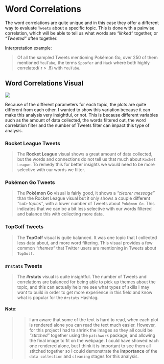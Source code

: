 # **Word Correlations**

The word correlations are quite unique and in this case they offer a different way to evaluate `Tweets` about a specific topic. This is done with a pairwise correlation, which will be able to tell us what words are *"linked"* together, or *"Tweeted"* often together.

Interpretation example:

> Of all the sampled Tweets mentioning Pokémon Go, over 250 of them mentioned `YouTube`, the terms `Spoofer` and `Hack` where both highly correlated( r \> .8) with `YouTube`.

## Word Correlations Visual

![](tweet-word-corr.png)

Because of the different parameters for each topic, the plots are quite different from each other. I wanted to show this variation because it can make this analysis very insightful, or not. This is because different variables such as the amount of data collected, the words filtered out, the word correlation filter and the number of Tweets filter can impact this type of analysis.

### **Rocket League Tweets**

> The **Rocket League** visual shows a great amount of data collected, but the words and connections do not tell us that much about `Rocket League`. To remedy this for better insights we would need to be more selective with our words we filter.

### **Pokémon Go Tweets**

> The **Pokémon Go** visual is fairly good, it shows a *"clearer message"* than the Rocket League visual but it only shows a couple different *"sub-topics"*, with a lower number of Tweets about `Pokémon Go`. This indicates that we can be a bit less selective with our words filtered and balance this with collecting more data.

### **TopGolf Tweets**

> The **TopGolf** visual is quite balanced. It was one topic that I collected less data about, and more word filtering. This visual provides a few common *"themes"* that Twitter users are mentioning in Tweets about `TopGolf`.

### **`#rstats` Tweets**

> The **#rstats** visual is quite insightful. The number of Tweets and correlations are balanced for being able to pick up themes about the topic, and this can actually help me see what types of skills I may want to build in order to get more experience in this field and know what is popular for the `#rstats` Hashtag.

#### **Note:**

> > I am aware that some of the text is hard to read, when each plot is rendered alone you can read the text much easier. However, for this project I had to shrink the images so they all could be *"stitched"* together using the `patchwork` package, and allowing the final image to fit on the webpage. I could have showed each one rendered alone, but I think it is important to see them all stitched together so I could demonstrate the **importance** of the `data collection` and `cleaning` stages for this analysis.
